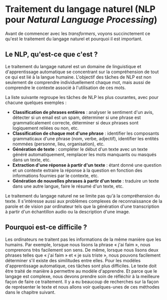 # Traitement du langage naturel (NLP pour <i>Natural Language Processing</i>)

<CourseFloatingBanner
    chapter={1}
    classNames="absolute z-10 right-0 top-0"
/>

Avant de commencer avec les *transformers*, voyons succinctement ce qu'est le traitement du langage naturel et pourquoi il est important.

## Le NLP, qu'est-ce que c'est ?

Le traitement du langage naturel est un domaine de linguistique et d'apprentissage automatique se concentrant sur la compréhension de tout ce qui est lié à la langue humaine. L'objectif des tâches de NLP est non seulement de comprendre individuellement chaque mot, mais aussi de comprendre le contexte associé à l'utilisation de ces mots.

La liste suivante regroupe les tâches de NLP les plus courantes, avec pour chacune quelques exemples :

- **Classification de phrases entières** : analyser le sentiment d'un avis, détecter si un email est un spam, déterminer si une phrase est grammaticalement correcte, déterminer si deux phrases sont logiquement reliées ou non, etc.
- **Classification de chaque mot d'une phrase** : identifier les composants grammaticaux d'une phrase (nom, verbe, adjectif), identifier les entités nommées (personne, lieu, organisation), etc.
- **Génération de texte** : compléter le début d'un texte avec un texte généré automatiquement, remplacer les mots manquants ou masqués dans un texte, etc.
- **Extraction d'une réponse à partir d'un texte** : étant donné une question et un contexte extraire la réponse à la question en fonction des informations fournies par le contexte, etc.
- **Génération de nouvelles phrases à partir d'un texte** : traduire un texte dans une autre langue, faire le résumé d'un texte, etc.

Le traitement du langage naturel ne se limite pas qu'à la compréhension du texte. Il s'intéresse aussi aux problèmes complexes de reconnaissance de la parole et de vision par ordinateur tels que la génération d'une transcription à partir d'un échantillon audio ou la description d'une image.

## Pourquoi est-ce difficile ?

Les ordinateurs ne traitent pas les informations de la même manière que les humains. Par exemple, lorsque nous lisons la phrase « j'ai faim », nous comprenons très facilement son sens. De même, lorsque nous lisons deux phrases telles que « j'ai faim » et « je suis triste », nous pouvons facilement déterminer s'il existe des similitudes entre elles. Pour les modèles d'apprentissage automatique, ces tâches sont plus difficiles. Le texte doit être traité de manière à permettre au modèle d'apprendre. Et parce que le langage est complexe, nous devons prendre soin de réfléchir à la meilleure façon de faire ce traitement. Il y a eu beaucoup de recherches sur la façon de représenter le texte et nous allons voir quelques-unes de ces méthodes dans le chapitre suivant.
